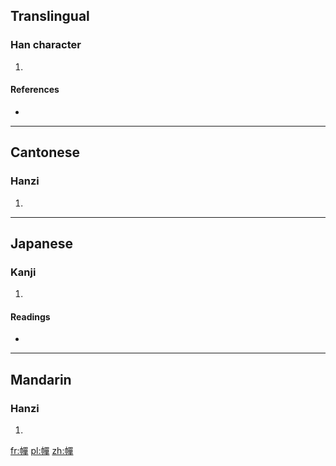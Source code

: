 ==Translingual==

===Han character===
{{Han char|rn=50|rad=巾|as=12|sn=15|four=4625<sub>6</sub>|canj=中月口口十 (LBRRJ)|ids=⿰[[巾]][[單]]}}

# {{defn|Han|sort=巾12}}

====References====
* {{Han ref|kx=0336.150|dkj=09074|dj=0643.150|hdz=10754.050|uh=5E5D|ud=24157|bh=E56F|bd=58735}}

----

==Cantonese==

===Hanzi===
{{yue-hanzi|jyut=[[cin2]]|y=chin2}}

# {{defn|lang=yue|sort=巾12}}

----

==Japanese==

===Kanji===
{{ja-kanji|grade=|rs=巾12}}

# {{defn|lang=ja|sort=巾12}}

====Readings====
* {{ja-readings|on=[[せん]] (sen), [[たん]] (tan)|kun=}}

----

==Mandarin==

===Hanzi===
{{cmn-hanzi|pin=[[chǎn]] ([[chan3]]), [[zhuàng]] ([[zhuang4]])|wg=ch'an<sup>3</sup>, chuang<sup>4</sup>}}

# {{defn|lang=cmn|sort=巾12}}

[[fr:幝]]
[[pl:幝]]
[[zh:幝]]